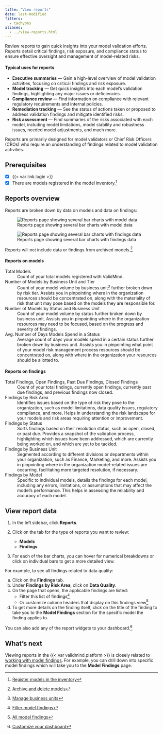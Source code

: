 ```yaml
---
title: "View reports"
date: last-modified
filters:
  - tachyons
aliases:
  - ../view-reports.html
---
```


Review reports to gain quick insights into your model validation efforts. Reports detail critical findings, risk exposure, and compliance status to ensure effective oversight and management of model-related risks. 

#### Typical uses for reports

- **Executive summaries** — Gain a high-level overview of model validation activities, focusing on critical findings and risk exposure.
- **Model tracking** — Get quick insights into each model's validation findings, highlighting any major issues or deficiencies.
- **Compliance review** — Find information on compliance with relevant regulatory requirements and internal policies.
- **Remediation tracking** — See the status of actions taken or proposed to address validation findings and mitigate identified risks.
- **Risk assessment** — Find summaries of the risks associated with each model, including model limitations, model stability and robustness issues, needed model adjustments, and much more.

Reports are primarily designed for model validators or Chief Risk Officers (CROs) who require an understanding of findings related to model validation activities.

::: {.attn}

## Prerequisites

- [x] {{< var link.login >}}
- [x] There are models registered in the model inventory.[^1]

:::

## Reports overview

Reports are broken down by data on models and data on findings: 

:::: {.flex .flex-wrap .justify-around}

::: {.w-40-ns}

![Reports page showing several bar charts with model data](reports-models.png){fig-alt="Screenshot of the Reports page that shows several bar charts with model data" class="screenshot"}

:::

::: {.w-40-ns}

![Reports page showing several bar charts with findings data](reports-findings.png){fig-alt="Screenshot of the Reports page that shows several bar charts with findings data" class="screenshot"}

:::

::::

::: {.callout}
Reports will not include data or findings from archived models.[^2]
:::

#### Reports on models

Total Models
: Count of your total models registered with ValidMind.

Number of Models by Business Unit and Tier
: Count of your model volume by business unit[^3] further broken down by risk tier. Assists you in pinpointing where in the organization resources should be concentrated on, along with the materiality of risk that unit may pose based on the models they are responsible for. 

Number of Models by Status and Business Unit
: Count of your model volume by status further broken down by business unit. Assists you in pinpointing where in the organization resources may need to be focused, based on the progress and severity of findings. 

Avg. Number of Days Models Spend in a Status
: Average count of days your models spend in a certain status further broken down by business unit. Assists you in pinpointing what point of your model risk management process resources should be concentrated on, along with where in the organization your resources should be allotted to. 

#### Reports on findings

Total Findings, Open Findings, Past Due Findings, Closed Findings
: Count of your total findings, currently open findings, currently past due findings, and previous findings now closed.

Findings by Risk Area
: Identifies issues based on the type of risk they pose to the organization, such as model limitations, data quality issues, regulatory compliance, and more. Helps in understanding the risk landscape for your models and risk areas requiring attention or improvement.

Findings by Status
: Sorts findings based on their resolution status, such as open, closed, or past due. Provides a snapshot of the validation process, highlighting which issues have been addressed, which are currently being worked on, and which are yet to be tackled.

Findings by Business Unit
: Segmented according to different divisions or departments within your organization, such as Finance, Marketing, and more. Assists you in pinpointing where in the organization model-related issues are occurring, facilitating more targeted resolution, if necessary.

Findings by Model
: Specific to individual models, details the findings for each model, including any errors, limitations, or assumptions that may affect the model's performance. This helps in assessing the reliability and accuracy of each model.

## View report data

1. In the left sidebar, click **Reports**.

2. Click on the tab for the type of reports you want to review:

   - **Models**
   - **Findings**

3. For each of the bar charts, you can hover for numerical breakdowns or click on individual bars to get a more detailed view.

For example, to see all findings related to data quality:

   a. Click on the **Findings** tab. 
   b. Under **Findings by Risk Area**, click on **Data Quality**.
   c. On the page that opens, the applicable findings are listed:
      - Filter this list of findings[^4] 
      - Or customize column headers that display on this findings view[^5]
   d. To get more details on the finding itself, click on the title of the finding to take you to the **Model Findings** section for the specific model the finding applies to.

::: {.callout}
You can also add any of the report widgets to your dashboard.[^6]
:::

## What's next

Viewing reports in the {{< var validmind.platform >}} is closely related to [working with model findings](working-with-model-findings.qmd). For example, you can drill down into specific model findings which will take you to the **Model Findings** page.


<!-- FOOTNOTES -->

[^1]: [Register models in the inventory](/guide/model-inventory/register-models-in-inventory.qmd)

[^2]: [Archive and delete models](/guide/model-inventory/archive-delete-models.qmd)

[^3]: [Manage business units](/guide/configuration/set-up-your-organization.qmd#manage-business-units)

[^4]: [Filter model findings](/guide/model-validation/view-filter-model-findings.qmd#all-model-findings)

[^5]: [All model findings](/guide/model-validation/view-filter-model-findings.qmd#all-model-findings)

[^6]: [Customize your dashboard](/guide/configuration/customize-your-dashboard.qmd)
